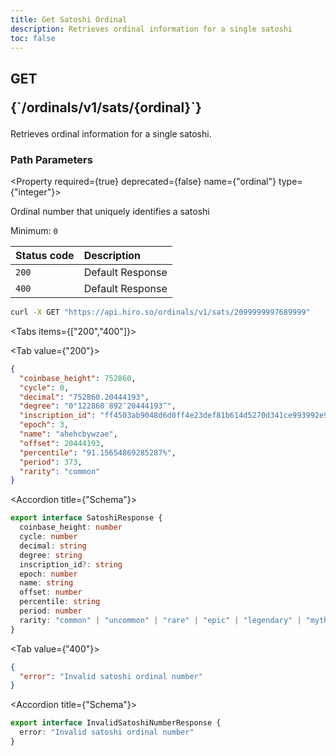 ```yaml
---
title: Get Satoshi Ordinal
description: Retrieves ordinal information for a single satoshi
toc: false
---
```



<Root>

<API>

<div className="flex-1">

<h2 className="not-prose mb-2 inline-flex items-center gap-3 font-mono">
  <div className="rounded-lg border px-1 py-0.5 text-xs font-medium border-green-400/50 bg-green-400/20 text-green-600 dark:text-green-400">
    GET
  </div>
  <p className="text-xs break-words overflow-hidden w-[95%]">{`/ordinals/v1/sats/{ordinal}`}</p>
</h2>

Retrieves ordinal information for a single satoshi.

### Path Parameters

<Property required={true} deprecated={false} name={"ordinal"} type={"integer"}>

Ordinal number that uniquely identifies a satoshi

<span>Minimum: `0`</span>

</Property>

| Status code | Description      |
| :---------- | :--------------- |
| `200`       | Default Response |
| `400`       | Default Response |

</div>

<APIExample>

```bash title="curl"
curl -X GET "https://api.hiro.so/ordinals/v1/sats/2099999997689999"
```

<Tabs items={["200","400"]}>

<Tab value={"200"}>

```json title="Example response"
{
  "coinbase_height": 752860,
  "cycle": 0,
  "decimal": "752860.20444193",
  "degree": "0°122860′892″20444193‴",
  "inscription_id": "ff4503ab9048d6d0ff4e23def81b614d5270d341ce993992e93902ceb0d4ed79i0",
  "epoch": 3,
  "name": "ahehcbywzae",
  "offset": 20444193,
  "percentile": "91.15654869285287%",
  "period": 373,
  "rarity": "common"
}
```

<Accordions>

<Accordion title={"Schema"}>

```ts
export interface SatoshiResponse {
  coinbase_height: number
  cycle: number
  decimal: string
  degree: string
  inscription_id?: string
  epoch: number
  name: string
  offset: number
  percentile: string
  period: number
  rarity: "common" | "uncommon" | "rare" | "epic" | "legendary" | "mythic"
}
```

</Accordion>

</Accordions>

</Tab>

<Tab value={"400"}>

```json title="Example response"
{
  "error": "Invalid satoshi ordinal number"
}
```

<Accordions>

<Accordion title={"Schema"}>

```ts
export interface InvalidSatoshiNumberResponse {
  error: "Invalid satoshi ordinal number"
}
```

</Accordion>

</Accordions>

</Tab>

</Tabs>

</APIExample>

</API>

</Root>
